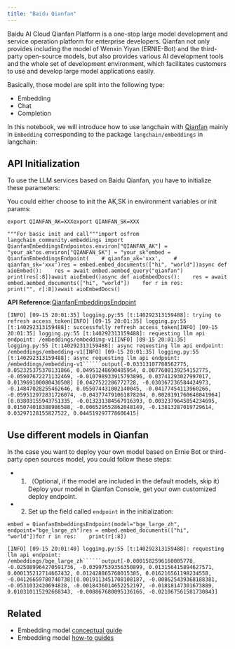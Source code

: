 ```yaml
---
title: "Baidu Qianfan"
---
```


Baidu AI Cloud Qianfan Platform is a one-stop large model development and service operation platform for enterprise developers. Qianfan not only provides including the model of Wenxin Yiyan (ERNIE-Bot) and the third-party open-source models, but also provides various AI development tools and the whole set of development environment, which facilitates customers to use and develop large model applications easily.

Basically, those model are split into the following type:

* Embedding
* Chat
* Completion

In this notebook, we will introduce how to use langchain with [Qianfan](https://cloud.baidu.com/doc/WENXINWORKSHOP/index.html) mainly in `Embedding` corresponding to the package `langchain/embeddings` in langchain:

## API Initialization

To use the LLM services based on Baidu Qianfan, you have to initialize these parameters:

You could either choose to init the AK,SK in environment variables or init params:

```
export QIANFAN_AK=XXXexport QIANFAN_SK=XXX
```

```
"""For basic init and call"""import osfrom langchain_community.embeddings import QianfanEmbeddingsEndpointos.environ["QIANFAN_AK"] = "your_ak"os.environ["QIANFAN_SK"] = "your_sk"embed = QianfanEmbeddingsEndpoint(    # qianfan_ak='xxx',    # qianfan_sk='xxx')res = embed.embed_documents(["hi", "world"])async def aioEmbed():    res = await embed.aembed_query("qianfan")    print(res[:8])await aioEmbed()async def aioEmbedDocs():    res = await embed.aembed_documents(["hi", "world"])    for r in res:        print("", r[:8])await aioEmbedDocs()
```

**API Reference:**[QianfanEmbeddingsEndpoint](https://python.langchain.com/api_reference/community/embeddings/langchain_community.embeddings.baidu_qianfan_endpoint.QianfanEmbeddingsEndpoint.html)

```````
[INFO] [09-15 20:01:35] logging.py:55 [t:140292313159488]: trying to refresh access_token[INFO] [09-15 20:01:35] logging.py:55 [t:140292313159488]: successfully refresh access_token[INFO] [09-15 20:01:35] logging.py:55 [t:140292313159488]: requesting llm api endpoint: /embeddings/embedding-v1[INFO] [09-15 20:01:35] logging.py:55 [t:140292313159488]: async requesting llm api endpoint: /embeddings/embedding-v1[INFO] [09-15 20:01:35] logging.py:55 [t:140292313159488]: async requesting llm api endpoint: /embeddings/embedding-v1``````output[-0.03313107788562775, 0.052325375378131866, 0.04951248690485954, 0.0077608139254152775, -0.05907672271132469, -0.010798933915793896, 0.03741293027997017, 0.013969100080430508] [0.0427522286772728, -0.030367236584424973, -0.14847028255462646, 0.055074431002140045, -0.04177454113960266, -0.059512972831726074, -0.043774791061878204, 0.0028191760648041964] [0.03803155943751335, -0.013231384567916393, 0.0032379645854234695, 0.015074018388986588, -0.006529552862048149, -0.13813287019729614, 0.03297128155827522, 0.044519297778606415]
```````

## Use different models in Qianfan

In the case you want to deploy your own model based on Ernie Bot or third-party open sources model, you could follow these steps:

* 1. （Optional, if the model are included in the default models, skip it）Deploy your model in Qianfan Console, get your own customized deploy endpoint.
* 2. Set up the field called `endpoint` in the initialization:

```
embed = QianfanEmbeddingsEndpoint(model="bge_large_zh", endpoint="bge_large_zh")res = embed.embed_documents(["hi", "world"])for r in res:    print(r[:8])
```

```````
[INFO] [09-15 20:01:40] logging.py:55 [t:140292313159488]: requesting llm api endpoint: /embeddings/bge_large_zh``````output[-0.0001582596160005778, -0.025089964270591736, -0.03997539356350899, 0.013156415894627571, 0.000135212714667432, 0.012428865768015385, 0.016216561198234558, -0.04126659780740738][0.0019113451708108187, -0.008625439368188381, -0.0531032420694828, -0.0018436014652252197, -0.01818147301673889, 0.010310115292668343, -0.008867680095136166, -0.021067561581730843]
```````

## Related

* Embedding model [conceptual guide](/src/oss/concepts/embedding_models)
* Embedding model [how-to guides](/src/oss/how_to/#embedding-models)
